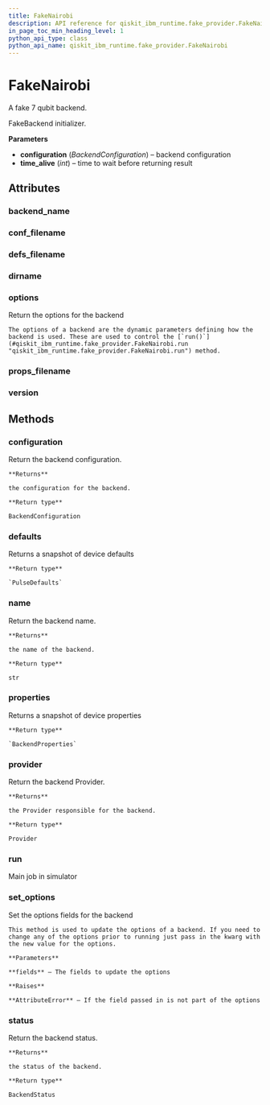 ```yaml
---
title: FakeNairobi
description: API reference for qiskit_ibm_runtime.fake_provider.FakeNairobi
in_page_toc_min_heading_level: 1
python_api_type: class
python_api_name: qiskit_ibm_runtime.fake_provider.FakeNairobi
---
```


# FakeNairobi

<Class id="qiskit_ibm_runtime.fake_provider.FakeNairobi" github="https://github.com/Qiskit/qiskit-ibm-runtime/tree/stable/0.21/qiskit_ibm_runtime/fake_provider/backends/nairobi/fake_nairobi.py#L31-L38" signature="FakeNairobi">
  A fake 7 qubit backend.

  FakeBackend initializer.

  **Parameters**

  *   **configuration** (*BackendConfiguration*) – backend configuration
  *   **time\_alive** (*int*) – time to wait before returning result

  ## Attributes

  ### backend\_name

  <Attribute id="qiskit_ibm_runtime.fake_provider.FakeNairobi.backend_name" name="backend_name" attributeValue="= 'fake_nairobi'" />

  ### conf\_filename

  <Attribute id="qiskit_ibm_runtime.fake_provider.FakeNairobi.conf_filename" name="conf_filename" attributeValue="= 'conf_nairobi.json'" />

  ### defs\_filename

  <Attribute id="qiskit_ibm_runtime.fake_provider.FakeNairobi.defs_filename" name="defs_filename" attributeValue="= 'defs_nairobi.json'" />

  ### dirname

  <Attribute id="qiskit_ibm_runtime.fake_provider.FakeNairobi.dirname" name="dirname" attributeValue="= '/home/runner/work/qiskit-ibm-runtime/qiskit-ibm-runtime/qiskit_ibm_runtime/fake_provider/backends/nairobi'" />

  ### options

  <Attribute id="qiskit_ibm_runtime.fake_provider.FakeNairobi.options" name="options">
    Return the options for the backend

    The options of a backend are the dynamic parameters defining how the backend is used. These are used to control the [`run()`](#qiskit_ibm_runtime.fake_provider.FakeNairobi.run "qiskit_ibm_runtime.fake_provider.FakeNairobi.run") method.
  </Attribute>

  ### props\_filename

  <Attribute id="qiskit_ibm_runtime.fake_provider.FakeNairobi.props_filename" name="props_filename" attributeValue="= 'props_nairobi.json'" />

  ### version

  <Attribute id="qiskit_ibm_runtime.fake_provider.FakeNairobi.version" name="version" attributeValue="= 1" />

  ## Methods

  ### configuration

  <Function id="qiskit_ibm_runtime.fake_provider.FakeNairobi.configuration" name="configuration" signature="configuration()">
    Return the backend configuration.

    **Returns**

    the configuration for the backend.

    **Return type**

    BackendConfiguration
  </Function>

  ### defaults

  <Function id="qiskit_ibm_runtime.fake_provider.FakeNairobi.defaults" name="defaults" github="https://github.com/Qiskit/qiskit-ibm-runtime/tree/stable/0.21/qiskit_ibm_runtime/fake_provider/fake_pulse_backend.py#L29-L33" signature="defaults()">
    Returns a snapshot of device defaults

    **Return type**

    `PulseDefaults`
  </Function>

  ### name

  <Function id="qiskit_ibm_runtime.fake_provider.FakeNairobi.name" name="name" signature="name()">
    Return the backend name.

    **Returns**

    the name of the backend.

    **Return type**

    str
  </Function>

  ### properties

  <Function id="qiskit_ibm_runtime.fake_provider.FakeNairobi.properties" name="properties" github="https://github.com/Qiskit/qiskit-ibm-runtime/tree/stable/0.21/qiskit_ibm_runtime/fake_provider/fake_qasm_backend.py#L44-L48" signature="properties()">
    Returns a snapshot of device properties

    **Return type**

    `BackendProperties`
  </Function>

  ### provider

  <Function id="qiskit_ibm_runtime.fake_provider.FakeNairobi.provider" name="provider" signature="provider()">
    Return the backend Provider.

    **Returns**

    the Provider responsible for the backend.

    **Return type**

    Provider
  </Function>

  ### run

  <Function id="qiskit_ibm_runtime.fake_provider.FakeNairobi.run" name="run" github="https://github.com/Qiskit/qiskit-ibm-runtime/tree/stable/0.21/qiskit_ibm_runtime/fake_provider/fake_backend.py#L545-L574" signature="run(run_input, **kwargs)">
    Main job in simulator
  </Function>

  ### set\_options

  <Function id="qiskit_ibm_runtime.fake_provider.FakeNairobi.set_options" name="set_options" signature="set_options(**fields)">
    Set the options fields for the backend

    This method is used to update the options of a backend. If you need to change any of the options prior to running just pass in the kwarg with the new value for the options.

    **Parameters**

    **fields** – The fields to update the options

    **Raises**

    **AttributeError** – If the field passed in is not part of the options
  </Function>

  ### status

  <Function id="qiskit_ibm_runtime.fake_provider.FakeNairobi.status" name="status" signature="status()">
    Return the backend status.

    **Returns**

    the status of the backend.

    **Return type**

    BackendStatus
  </Function>
</Class>

